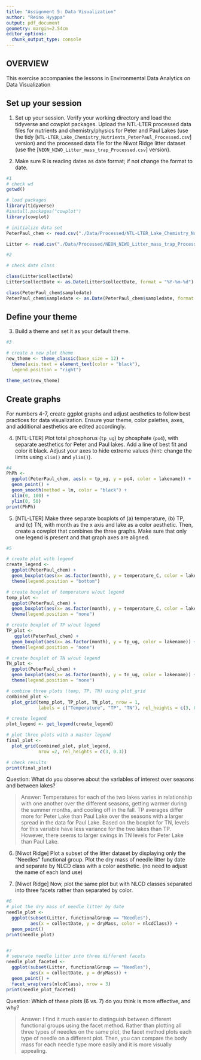 ```yaml
---
title: "Assignment 5: Data Visualization"
author: "Reino Hyyppa"
output: pdf_document
geometry: margin=2.54cm
editor_options: 
  chunk_output_type: console
---
```


## OVERVIEW

This exercise accompanies the lessons in Environmental Data Analytics on Data Visualization 

## Set up your session 
1. Set up your session. Verify your working directory and load the tidyverse 
and cowplot packages. Upload the NTL-LTER processed data files for nutrients 
and chemistry/physics for Peter and Paul Lakes (use the tidy 
[`NTL-LTER_Lake_Chemistry_Nutrients_PeterPaul_Processed.csv`] version) and 
the processed data file for the Niwot Ridge litter dataset (use the [`NEON_NIWO_Litter_mass_trap_Processed.csv`] version). 

2. Make sure R is reading dates as date format; if not change the format to date.

```r
#1 
# check wd
getwd()

# load packages
library(tidyverse)
#install.packages("cowplot")
library(cowplot)

# initialize data set
PeterPaul_chem <- read.csv("./Data/Processed/NTL-LTER_Lake_Chemistry_Nutrients_PeterPaul_Processed.csv", stringsAsFactors = TRUE)

Litter <- read.csv("./Data/Processed/NEON_NIWO_Litter_mass_trap_Processed.csv", stringsAsFactors = TRUE)

#2 

# check date class

class(Litter$collectDate)
Litter$collectDate <- as.Date(Litter$collectDate, format = "%Y-%m-%d")

class(PeterPaul_chem$sampledate)
PeterPaul_chem$sampledate <- as.Date(PeterPaul_chem$sampledate, format = "%Y-%m-%d")

```
## Define your theme
3. Build a theme and set it as your default theme.

```r
#3

# create a new plot theme
new_theme <- theme_classic(base_size = 12) +
  theme(axis.text = element_text(color = "black"),
  legend.position = "right")

theme_set(new_theme)

```

## Create graphs
For numbers 4-7, create ggplot graphs and adjust aesthetics to follow best practices for data visualization. Ensure your theme, color palettes, axes, and additional aesthetics are edited accordingly.

4. [NTL-LTER] Plot total phosphorus (`tp_ug`) by phosphate (`po4`), with separate aesthetics for Peter and Paul lakes. Add a line of best fit and color it black. Adjust your axes to hide extreme values (hint: change the limits using `xlim()` and `ylim()`).

```r
#4
PhPh <-
  ggplot(PeterPaul_chem, aes(x = tp_ug, y = po4, color = lakename)) +
  geom_point() + 
  geom_smooth(method = lm, color = "black") + 
  xlim(0, 100) +
  ylim(0, 50)
print(PhPh)
```


5. [NTL-LTER] Make three separate boxplots of (a) temperature, (b) TP, and (c) TN, with month as the x axis and lake as a color aesthetic. Then, create a cowplot that combines the three graphs. Make sure that only one legend is present and that graph axes are aligned.

```r
#5

# create plot with legend
create_legend <- 
  ggplot(PeterPaul_chem) +
  geom_boxplot(aes(x= as.factor(month), y = temperature_C, color = lakename)) + 
  theme(legend.position = "bottom")

# create boxplot of temperature w/out legend
temp_plot <- 
  ggplot(PeterPaul_chem) +
  geom_boxplot(aes(x= as.factor(month), y = temperature_C, color = lakename)) +
  theme(legend.position = "none")

# create boxplot of TP w/out legend
TP_plot <- 
   ggplot(PeterPaul_chem) +
  geom_boxplot(aes(x= as.factor(month), y = tp_ug, color = lakename)) +
  theme(legend.position = "none")

# create boxplot of TN w/out legend
TN_plot <- 
  ggplot(PeterPaul_chem) +
  geom_boxplot(aes(x= as.factor(month), y = tn_ug, color = lakename)) +
  theme(legend.position = "none")

# combine three plots (temp, TP, TN) using plot_grid
combined_plot <-
  plot_grid(temp_plot, TP_plot, TN_plot, nrow = 1, 
            labels = c("Temperature", "TP", "TN"), rel_heights = c(3, 0.3))

# create legend
plot_legend <- get_legend(create_legend)

# plot three plots with a master legend
final_plot <-
  plot_grid(combined_plot, plot_legend,
            nrow =2, rel_heights = c(3, 0.3))

# check results
print(final_plot)
```

Question: What do you observe about the variables of interest over seasons and between lakes? 

> Answer: Temperatures for each of the two lakes varies in relationship with one another over the different seasons, getting warmer during the summer months, and cooling off in the fall. TP averages differ more for Peter Lake than Paul Lake over the seasons with a larger spread in the data for Paul Lake. Based on the boxplot for TN, levels for this variable have less variance for the two lakes than TP. However, there seems to larger swings in TN levels for Peter Lake than Paul Lake. 

6. [Niwot Ridge] Plot a subset of the litter dataset by displaying only the "Needles" functional group. Plot the dry mass of needle litter by date and separate by NLCD class with a color aesthetic. (no need to adjust the name of each land use)

7. [Niwot Ridge] Now, plot the same plot but with NLCD classes separated into three facets rather than separated by color. 

```r

#6
# plot the dry mass of needle litter by date
needle_plot <- 
  ggplot(subset(Litter, functionalGroup == "Needles"),
         aes(x = collectDate, y = dryMass, color = nlcdClass)) +
  geom_point()
print(needle_plot)


#7
# separate needle litter into three different facets
needle_plot_faceted <- 
  ggplot(subset(Litter, functionalGroup == "Needles"),
         aes(x = collectDate, y = dryMass)) +
  geom_point() +
  facet_wrap(vars(nlcdClass), nrow = 3)
print(needle_plot_faceted)

```
Question: Which of these plots (6 vs. 7) do you think is more effective, and why? 

> Answer: I find it much easier to distinguish between different functional groups using the facet method. Rather than plotting all three types of needles on the same plot, the facet method plots each type of needle on a different plot. Then, you can compare the body mass for each needle type more easily and it is more visually appealing.  